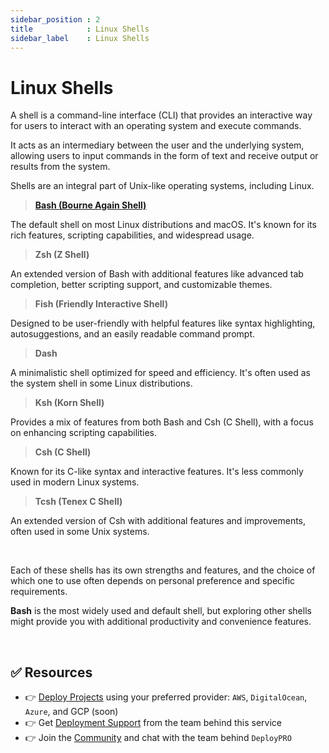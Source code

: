 ```yaml
---
sidebar_position : 2
title            : Linux Shells
sidebar_label    : Linux Shells
---
```


# Linux Shells

A shell is a command-line interface (CLI) that provides an interactive way for users to interact with an operating system and execute commands.

It acts as an intermediary between the user and the underlying system, allowing users to input commands in the form of text and receive output or results from the system. 

Shells are an integral part of Unix-like operating systems, including Linux.


> **[Bash (Bourne Again Shell)](./shell-bash)**

The default shell on most Linux distributions and macOS. It's known for its rich features, scripting capabilities, and widespread usage.

> **Zsh (Z Shell)**

An extended version of Bash with additional features like advanced tab completion, better scripting support, and customizable themes.

> **Fish (Friendly Interactive Shell)**

Designed to be user-friendly with helpful features like syntax highlighting, autosuggestions, and an easily readable command prompt.

> **Dash**

A minimalistic shell optimized for speed and efficiency. It's often used as the system shell in some Linux distributions.

> **Ksh (Korn Shell)**

Provides a mix of features from both Bash and Csh (C Shell), with a focus on enhancing scripting capabilities.

> **Csh (C Shell)**

Known for its C-like syntax and interactive features. It's less commonly used in modern Linux systems.

> **Tcsh (Tenex C Shell)**

An extended version of Csh with additional features and improvements, often used in some Unix systems.

<br />

Each of these shells has its own strengths and features, and the choice of which one to use often depends on personal preference and specific requirements. 

**Bash** is the most widely used and default shell, but exploring other shells might provide you with additional productivity and convenience features.

<br />

## ✅ Resources

- 👉 [Deploy Projects](https://deploypro.dev/) using your preferred provider: `AWS`, `DigitalOcean`, `Azure`, and GCP (soon)
- 👉 Get [Deployment Support](https://deploypro.dev/support/) from the team behind this service
- 👉 Join the [Community](https://discord.gg/qQhjQZhnur) and chat with the team behind `DeployPRO`
